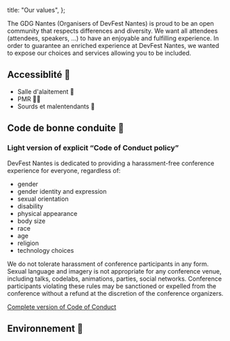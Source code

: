   title: "Our values",
};

<PrimarySection>
The GDG Nantes (Organisers of DevFest Nantes) is proud to be an open community that respects differences and diversity. We want all attendees (attendees, speakers, …) to have an enjoyable and fulfilling experience. In order to guarantee an enriched experience at DevFest Nantes, we wanted to expose our choices and services allowing you to be included.

## Accessiblité 🦾

* Salle d'alaitement 🤱
* PMR 🧑‍🦽
* Sourds et malentendants 🦻

## Code de bonne conduite 💆

### Light version of explicit “Code of Conduct policy”

DevFest Nantes is dedicated to providing a harassment-free conference experience for everyone, regardless of:

- gender
- gender identity and expression
- sexual orientation
- disability
- physical appearance
- body size
- race
- age
- religion
- technology choices

We do not tolerate harassment of conference participants in any form. Sexual language and imagery is not appropriate for any conference venue, including talks, codelabs, animations, parties, social networks. Conference participants violating these rules may be sanctioned or expelled from the conference without a refund at the discretion of the conference organizers.

[Complete version of Code of Conduct](/code-of-conduct)

## Environnement 🌱

</PrimarySection>